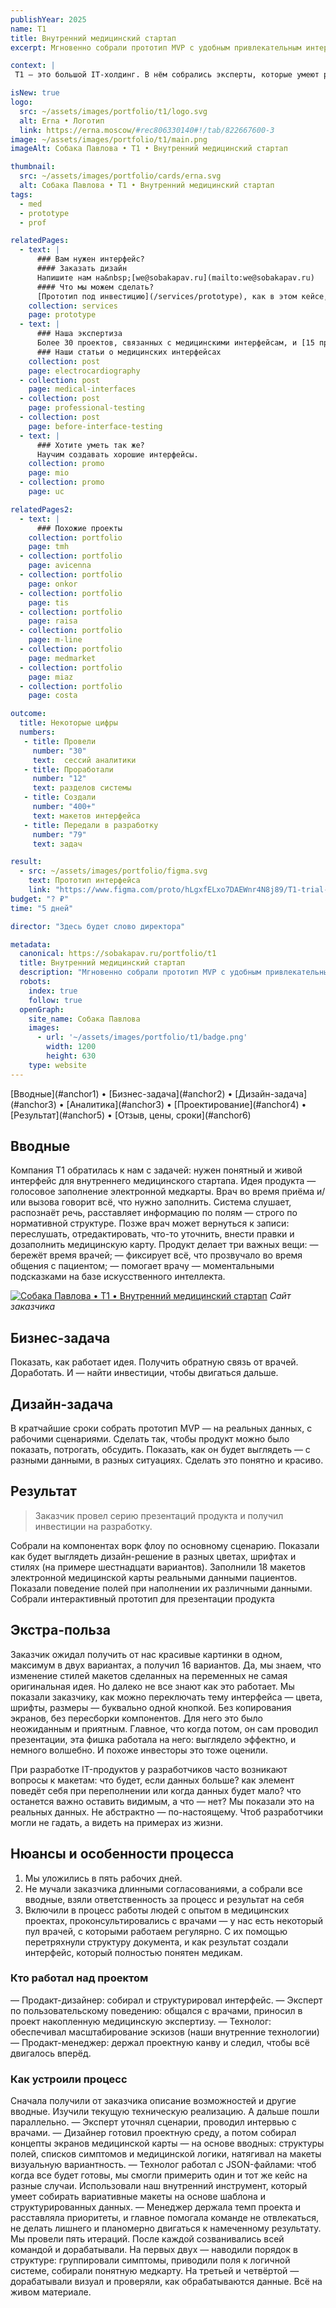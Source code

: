 ```yaml
---
publishYear: 2025
name: T1
title: Внутренний медицинский стартап
excerpt: Мгновенно собрали прототип MVP с удобным привлекательным интерфейсом; заказчик получил инвестиции.

context: |
 T1 — это большой IT-холдинг. В нём собрались эксперты, которые умеют разбираться в задачах — и технических, и бизнесовых. Делают цифровые решения: для государства, корпораций, медицины, образования, телекоммуникаций и промышленности. 

isNew: true
logo:
  src: ~/assets/images/portfolio/t1/logo.svg
  alt: Erna • Логотип
  link: https://erna.moscow/#rec806330140#!/tab/822667600-3
image: ~/assets/images/portfolio/t1/main.png
imageAlt: Собака Павлова • T1 • Внутренний медицинский стартап

thumbnail:
  src: ~/assets/images/portfolio/cards/erna.svg
  alt: Собака Павлова • T1 • Внутренний медицинский стартап
tags:
  - med
  - prototype
  - prof

relatedPages:
  - text: |
      ### Вам нужен интерфейс?
      #### Заказать дизайн
      Напишите нам на&nbsp;[we@sobakapav.ru](mailto:we@sobakapav.ru) 
      #### Что мы можем сделать?
      [Прототип под инвестицию](/services/prototype), как в этом кейсе, и [многое другое](/services). 
    collection: services
    page: prototype
  - text: |
      ### Наша экспертиза
      Более 30 проектов, связанных с медицинскими интерфейсам, и [15 проектных кейсов](https://sobakapav.ru/portfolio#med).
      ### Наши статьи о медицинских интерфейсах
    collection: post
    page: electrocardiography
  - collection: post
    page: medical-interfaces
  - collection: post
    page: professional-testing
  - collection: post
    page: before-interface-testing
  - text: |
      ### Хотите уметь так же?
      Научим создавать хорошие интерфейсы.
    collection: promo
    page: mio
  - collection: promo
    page: uc

relatedPages2:
  - text: |
      ### Похожие проекты
    collection: portfolio
    page: tmh
  - collection: portfolio
    page: avicenna
  - collection: portfolio
    page: onkor
  - collection: portfolio
    page: tis
  - collection: portfolio
    page: raisa
  - collection: portfolio
    page: m-line
  - collection: portfolio
    page: medmarket
  - collection: portfolio
    page: miaz
  - collection: portfolio
    page: costa

outcome:
  title: Некоторые цифры
  numbers:
   - title: Провели
     number: "30"
     text:  сессий аналитики
   - title: Проработали
     number: "12"
     text: разделов системы
   - title: Создали
     number: "400+"
     text: макетов интерфейса
   - title: Передали в разработку
     number: "79"
     text: задач

result:
  - src: ~/assets/images/portfolio/figma.svg
    text: Прототип интерфейса
    link: "https://www.figma.com/proto/hLgxfELxo7DAEWnr4N8j89/T1-trial-balloon?node-id=98-34227&t=7ynyvVKVBbTO15Gl-1"
budget: "? ₽"
time: "5 дней"

director: "Здесь будет слово директора"

metadata:
  canonical: https://sobakapav.ru/portfolio/t1
  title: Внутренний медицинский стартап
  description: "Мгновенно собрали прототип MVP с удобным привлекательным интерфейсом; заказчик получил инвестиции."
  robots:
    index: true
    follow: true
  openGraph:
    site_name: Собака Павлова
    images:
      - url: '~/assets/images/portfolio/t1/badge.png'
        width: 1200
        height: 630
    type: website
---
```



<TOC>
[Вводные](#anchor1) • [Бизнес-задача](#anchor2) • [Дизайн-задача](#anchor3) • [Аналитика](#anchor3) • [Проектирование](#anchor4) • [Результат](#anchor5) • [Отзыв, цены, сроки](#anchor6)
</TOC>

## <a name="anchor1" />Вводные

Компания T1 обратилась к нам с задачей: нужен понятный и живой интерфейс для внутреннего медицинского стартапа.
Идея продукта — голосовое заполнение электронной медкарты. Врач во время приёма и/или вызова говорит всё, что нужно заполнить. Система слушает, распознаёт речь, расставляет информацию по полям — строго по нормативной структуре. Позже врач может вернуться к записи: переслушать, отредактировать, что-то уточнить, внести правки и дозаполнить медицинскую карту. 
Продукт делает три важных вещи:
— бережёт время врачей;
— фиксирует всё, что прозвучало во время общения с пациентом;
— помогает врачу — моментальными подсказками на базе искусственного интеллекта.

<a href="/images/portfolio/t1/1.png" target="_blank">![Собака Павлова • T1 • Внутренний медицинский стартап](~/assets/images/portfolio/t1/1.png)</a>
<em>Сайт заказчика</em>

## <a name="anchor2" />Бизнес-задача

Показать, как работает идея. Получить обратную связь от врачей. Доработать. И — найти инвестиции, чтобы двигаться дальше.


## <a name="anchor3" />Дизайн-задача

В кратчайшие сроки собрать прототип MVP — на реальных данных, с рабочими сценариями. Сделать так, чтобы продукт можно было показать, потрогать, обсудить.
Показать, как он будет выглядеть — с разными данными, в разных ситуациях. Сделать это понятно и красиво.

## <a name="anchor3" />Результат

>Заказчик провел серию презентаций продукта и получил инвестиции на разработку. 

Собрали на компонентах ворк флоу по основному сценарию. 
Показали как будет выглядеть дизайн-решение в разных цветах, шрифтах и стилях (на примере шестнадцати вариантов). 
Заполнили 18 макетов электронной медицинской карты реальными данными пациентов. Показали поведение полей при наполнении их различными данными. 
Собрали интерактивный прототип для презентации продукта


## <a name="anchor4" />Экстра-польза

Заказчик ожидал получить от нас красивые картинки в одном, максимум в двух вариантах, а получил 16 вариантов. 
Да, мы знаем, что изменение стилей макетов сделанных на переменных не самая оригинальная идея. Но далеко не все знают как это работает. 
Мы показали заказчику, как можно переключать тему интерфейса — цвета, шрифты, размеры — буквально одной кнопкой. Без копирования экранов, без пересборки компонентов.
Для него это было неожиданным и приятным. 
Главное, что когда потом, он сам проводил презентации, эта фишка работала на него: выглядело эффектно, и немного волшебно. И похоже инвесторы это тоже оценили.

При разработке IT-продуктов у разработчиков часто возникают вопросы к макетам:
 что будет, если данных больше? как элемент поведёт себя при переполнении или когда данных будет мало? что останется важно оставить видимым, а что — нет?
Мы показали это на реальных данных. Не абстрактно — по-настоящему. Чтоб разработчики могли не гадать, а видеть на примерах из жизни.  



## <a name="anchor5" />Нюансы и особенности процесса

1. Мы уложились в пять рабочих дней. 
2. Не мучали заказчика длинными согласованиями, а собрали все вводные, взяли ответственность за процесс и результат на себя 
3. Включили в процесс работы людей с опытом в медицинских проектах, проконсультировались с врачами — у нас есть некоторый пул врачей, с которыми работаем регулярно. С их помощью перетряхнули структуру документа, и как результат создали интерфейс, который полностью понятен медикам. 

### Кто работал над проектом
 — Продакт-дизайнер: собирал и структурировал интерфейс.
 — Эксперт по пользовательскому поведению: общался с врачами, приносил в проект накопленную медицинскую экспертизу.
 — Технолог: обеспечивал масштабирование эскизов (наши внутренние технологии)
 — Продакт-менеджер: держал проектную канву и следил, чтобы всё двигалось вперёд.

### Как устроили процесс 
Сначала получили от заказчика описание возможностей и другие вводные. Изучили текущую техническую реализацию. А дальше пошли параллельно.
— Эксперт уточнял сценарии, проводил интервью с врачами.
 — Дизайнер готовил проектную среду, а потом собирал концепты экранов медицинской карты — на основе вводных: структуры полей, списков симптомов и медицинской логики, натягивал на макеты визуальную вариантность.
 — Технолог работал с JSON-файлами: чтоб когда все будет готовы, мы смогли примерить один и тот же кейс на разные случаи. Использовали наш внутренний инструмент, который умеет собирать вариативные макеты на основе шаблона и структурированных данных.
— Менеджер держала темп проекта и расставляла приоритеты, и главное помогала команде не отвлекаться, не делать лишнего и планомерно двигаться к намеченному результату. 
Мы провели пять итераций. После каждой созванивались всей командой и дорабатывали.
 На первых двух — наводили порядок в структуре: группировали симптомы, приводили поля к логичной системе, собирали понятную медкарту.
 На третьей и четвёртой — дорабатывали визуал и проверяли, как обрабатываются данные. Всё на живом материале.



## <a name="anchor6" />
